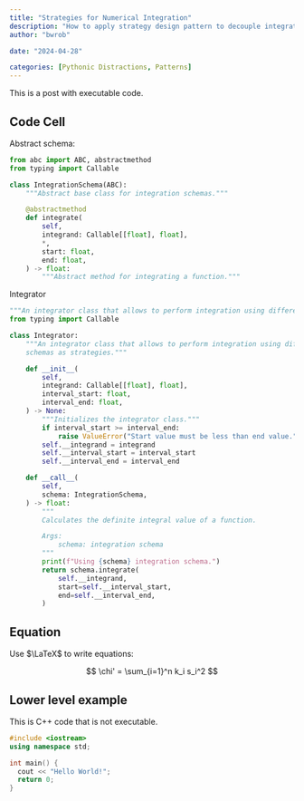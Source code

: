 ```yaml
---
title: "Strategies for Numerical Integration"
description: "How to apply strategy design pattern to decouple integration problem from method it's solved with."
author: "bwrob"

date: "2024-04-28"

categories: [Pythonic Distractions, Patterns]
---
```



This is a post with executable code.

## Code Cell

Abstract schema:

```python
from abc import ABC, abstractmethod
from typing import Callable

class IntegrationSchema(ABC):
    """Abstract base class for integration schemas."""

    @abstractmethod
    def integrate(
        self,
        integrand: Callable[[float], float],
        *,
        start: float,
        end: float,
    ) -> float:
        """Abstract method for integrating a function."""
```

Integrator
```python
"""An integrator class that allows to perform integration using different schemas."""
from typing import Callable

class Integrator:
    """An integrator class that allows to perform integration using different
    schemas as strategies."""

    def __init__(
        self,
        integrand: Callable[[float], float],
        interval_start: float,
        interval_end: float,
    ) -> None:
        """Initializes the integrator class."""
        if interval_start >= interval_end:
            raise ValueError("Start value must be less than end value.")
        self.__integrand = integrand
        self.__interval_start = interval_start
        self.__interval_end = interval_end

    def __call__(
        self,
        schema: IntegrationSchema,
    ) -> float:
        """
        Calculates the definite integral value of a function.

        Args:
            schema: integration schema
        """
        print(f"Using {schema} integration schema.")
        return schema.integrate(
            self.__integrand,
            start=self.__interval_start,
            end=self.__interval_end,
        )
```

## Equation

Use $\LaTeX$ to write equations:

$$
\chi' = \sum_{i=1}^n k_i s_i^2
$$

## Lower level example

This is C++ code that is not executable.

```cpp
#include <iostream>
using namespace std;

int main() {
  cout << "Hello World!";
  return 0;
}
```
